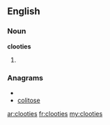 ==English==

===Noun===
'''clooties'''

# {{plural of|[[clootie]]}}

===Anagrams===
* {{alphagram|ceiloost}}
* [[colitose#English|colitose]]

[[ar:clooties]]
[[fr:clooties]]
[[my:clooties]]